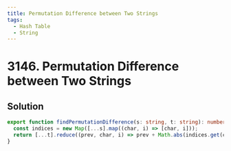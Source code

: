 ```yaml
---
title: Permutation Difference between Two Strings
tags:
  - Hash Table
  - String
---
```


# 3146. Permutation Difference between Two Strings

<Badges>
  <LevelBadge level="easy" />
  <TopicBadge name="Hash Table" slug="hash-table" />
  <TopicBadge name="String" slug="string" />
</Badges>

## Solution

```typescript filename="solution.ts" copy
export function findPermutationDifference(s: string, t: string): number {
  const indices = new Map([...s].map((char, i) => [char, i]));
  return [...t].reduce((prev, char, i) => prev + Math.abs(indices.get(char)! - i), 0);
}
```

<ProblemLink
  codingSite="leetcode"
  href="https://leetcode.com/problems/permutation-difference-between-two-strings"
  title="Permutation Difference between Two Strings"
/>
